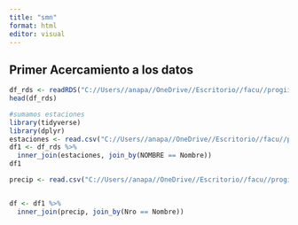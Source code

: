 ---
title: "smn"
format: html
editor: visual
---

## Primer Acercamiento a los datos

```{r}
df_rds <- readRDS("C://Users//anapa//OneDrive//Escritorio//facu//progii//smnclean.rds")
head(df_rds)

```

```{r}
#sumamos estaciones
library(tidyverse)
library(dplyr)
estaciones <- read.csv("C://Users//anapa//OneDrive//Escritorio//facu//progii//smn_estaciones.csv")
df1 <- df_rds %>%
  inner_join(estaciones, join_by(NOMBRE == Nombre))
df1

```

```{r}
precip <- read.csv("C://Users//anapa//OneDrive//Escritorio//facu//progii//smn_precipitaciones.csv",header=FALSE, sep = ',')


df <- df1 %>%
  inner_join(precip, join_by(Nro == Nombre))
```
